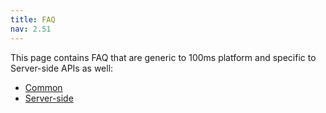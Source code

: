 ```yaml
---
title: FAQ
nav: 2.51
---
```



This page contains FAQ that are generic to 100ms platform and specific to Server-side APIs as well:

-   [Common](#general)
-   [Server-side](#server-side)

<Faq />
